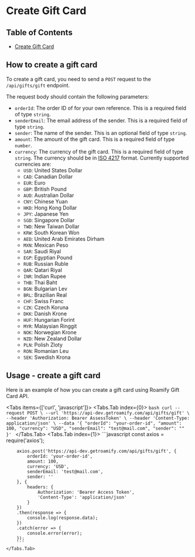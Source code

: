 
# Create Gift Card

## Table of Contents
- [Create Gift Card](#create-gift-card)

## How to create a gift card
To create a gift card, you need to send a `POST` request to the `/api/gifts/gift` endpoint. 

The request body should contain the following parameters:
- `orderId`: The order ID of for your own reference. This is a required field of type `string`.
- `senderEmail`: The email address of the sender. This is a required field of type `string`.
- `sender`: The name of the sender. This is an optional field of type `string`.
- `amount`: The amount of the gift card. This is a required field of type `number`.
- `currency`: The currency of the gift card. This is a required field of type `string`. The currency should be in [ISO 4217](https://en.wikipedia.org/wiki/ISO_4217) format.
Currently supported currencies are:
  - `USD`: United States Dollar
  - `CAD`: Canadian Dollar
  - `EUR`: Euro
  - `GBP`: British Pound
  - `AUD`: Australian Dollar
  - `CNY`: Chinese Yuan
  - `HKD`: Hong Kong Dollar
  - `JPY`: Japanese Yen
  - `SGD`: Singapore Dollar
  - `TWD`: New Taiwan Dollar
  - `KRW`: South Korean Won
  - `AED`: United Arab Emirates Dirham
  - `MXN`: Mexican Peso
  - `SAR`: Saudi Riyal
  - `EGP`: Egyptian Pound
  - `RUB`: Russian Ruble
  - `QAR`: Qatari Riyal
  - `INR`: Indian Rupee
  - `THB`: Thai Baht
  - `BGN`: Bulgarian Lev
  - `BRL`: Brazilian Real
  - `CHF`: Swiss Franc
  - `CZK`: Czech Koruna
  - `DKK`: Danish Krone
  - `HUF`: Hungarian Forint
  - `MYR`: Malaysian Ringgit
  - `NOK`: Norwegian Krone
  - `NZD`: New Zealand Dollar
  - `PLN`: Polish Zloty
  - `RON`: Romanian Leu
  - `SEK`: Swedish Krona

## Usage - create a gift card
Here is an example of how you can create a gift card using Roamify Gift Card API.

<Tabs items={['curl', 'javascript']}>
    <Tabs.Tab index={0}>
        ```bash
        curl --request POST \
        --url 'https://api-dev.getroamify.com/api/gifts/gift' \
        --header 'Authorization: Bearer AssessToken' \
        --header 'Content-Type: application/json' \
        --data '{
            "orderId": "your-order-id",
            "amount": 100,
            "currency": "USD",
            "senderEmail": "test@mail.com",
            "sender": ""
        }'
        ```
    </Tabs.Tab>
    <Tabs.Tab index={1}>
        ```javascript
        const axios = require('axios');

        axios.post('https://api-dev.getroamify.com/api/gifts/gift', {
            orderId: 'your-order-id',
            amount: 100,
            currency: 'USD',
            senderEmail: 'test@mail.com',
            sender: ''
        }, {
            headers: {
                Authorization: 'Bearer Access Token',
                'Content-Type': 'application/json'
            }
        })
        .then(response => {
            console.log(response.data);
        })
        .catch(error => {
            console.error(error);
        });
        ```
    </Tabs.Tab>
</Tabs>
